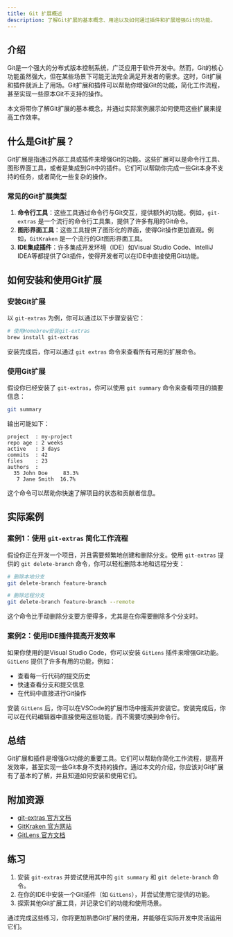 ```yaml
---
title: Git 扩展概述
description: 了解Git扩展的基本概念、用途以及如何通过插件和扩展增强Git的功能。
---
```


## 介绍

Git是一个强大的分布式版本控制系统，广泛应用于软件开发中。然而，Git的核心功能虽然强大，但在某些场景下可能无法完全满足开发者的需求。这时，Git扩展和插件就派上了用场。Git扩展和插件可以帮助你增强Git的功能，简化工作流程，甚至实现一些原本Git不支持的操作。

本文将带你了解Git扩展的基本概念，并通过实际案例展示如何使用这些扩展来提高工作效率。

## 什么是Git扩展？

Git扩展是指通过外部工具或插件来增强Git的功能。这些扩展可以是命令行工具、图形界面工具，或者是集成到Git中的插件。它们可以帮助你完成一些Git本身不支持的任务，或者简化一些复杂的操作。

### 常见的Git扩展类型

1. **命令行工具**：这些工具通过命令行与Git交互，提供额外的功能。例如，`git-extras` 是一个流行的命令行工具集，提供了许多有用的Git命令。
2. **图形界面工具**：这些工具提供了图形化的界面，使得Git操作更加直观。例如，`GitKraken` 是一个流行的Git图形界面工具。
3. **IDE集成插件**：许多集成开发环境（IDE）如Visual Studio Code、IntelliJ IDEA等都提供了Git插件，使得开发者可以在IDE中直接使用Git功能。

## 如何安装和使用Git扩展

### 安装Git扩展

以 `git-extras` 为例，你可以通过以下步骤安装它：

```bash
# 使用Homebrew安装git-extras
brew install git-extras
```

安装完成后，你可以通过 `git extras` 命令来查看所有可用的扩展命令。

### 使用Git扩展

假设你已经安装了 `git-extras`，你可以使用 `git summary` 命令来查看项目的摘要信息：

```bash
git summary
```

输出可能如下：

```
project  : my-project
repo age : 2 weeks
active   : 3 days
commits  : 42
files    : 23
authors  :
  35 John Doe     83.3%
   7 Jane Smith  16.7%
```

这个命令可以帮助你快速了解项目的状态和贡献者信息。

## 实际案例

### 案例1：使用 `git-extras` 简化工作流程

假设你正在开发一个项目，并且需要频繁地创建和删除分支。使用 `git-extras` 提供的 `git delete-branch` 命令，你可以轻松删除本地和远程分支：

```bash
# 删除本地分支
git delete-branch feature-branch

# 删除远程分支
git delete-branch feature-branch --remote
```

这个命令比手动删除分支要方便得多，尤其是在你需要删除多个分支时。

### 案例2：使用IDE插件提高开发效率

如果你使用的是Visual Studio Code，你可以安装 `GitLens` 插件来增强Git功能。`GitLens` 提供了许多有用的功能，例如：

- 查看每一行代码的提交历史
- 快速查看分支和提交信息
- 在代码中直接进行Git操作

安装 `GitLens` 后，你可以在VSCode的扩展市场中搜索并安装它。安装完成后，你可以在代码编辑器中直接使用这些功能，而不需要切换到命令行。

## 总结

Git扩展和插件是增强Git功能的重要工具。它们可以帮助你简化工作流程，提高开发效率，甚至实现一些Git本身不支持的操作。通过本文的介绍，你应该对Git扩展有了基本的了解，并且知道如何安装和使用它们。

## 附加资源

- [git-extras 官方文档](https://github.com/tj/git-extras)
- [GitKraken 官方网站](https://www.gitkraken.com/)
- [GitLens 官方文档](https://gitlens.amod.io/)

## 练习

1. 安装 `git-extras` 并尝试使用其中的 `git summary` 和 `git delete-branch` 命令。
2. 在你的IDE中安装一个Git插件（如 `GitLens`），并尝试使用它提供的功能。
3. 探索其他Git扩展工具，并记录它们的功能和使用场景。

通过完成这些练习，你将更加熟悉Git扩展的使用，并能够在实际开发中灵活运用它们。